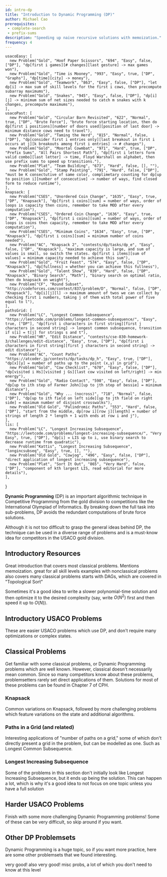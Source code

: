 ```yaml
---
id: intro-dp
title: "Introduction to Dynamic Programming (DP)"
author: Michael Cao
prerequisites:
 - complete-search
 - prefix-sums
description: "Speeding up naive recursive solutions with memoization."
frequency: 4
---
```



    usacoEasy: [
      new Problem("Gold", "Hoof Paper Scissors", "694", "Easy", false, ["DP"], "dp[first i games][# changes][last gesture] -> max games won"),
      new Problem("Gold", "Time is Mooney", "993", "Easy", true, ["DP", "Graphs"], "dp[time][city] -> money"),
      new Problem("Gold", "Teamwork", "863", "Easy", false, ["DP"], "let dp[i] -> max sum of skill levels for the first i cows, then precompute subarray maximums"),
      new Problem("Gold", "Snakes", "945", "Easy", false, ["DP"], "dp[i][j] -> minimum sum of net sizes needed to catch m snakes with k changes, precompute maximums"),
    ],
    usacoPast: [
      new Problem("Gold", "Circular Barn Revisited", "622", "Normal", true, ["DP", "Brute Force"], "brute force starting location, then do dp[first i positions][number of doors used][position of last door] ->  minimum distance cows need to travel"),
      new Problem("Gold", "Taming the Herd", "815", "Normal", false, ["DP"], "dp[consider first i entries only][last breakout in first i occurs at j][k breakouts among first i entries] -> # changes"),
      new Problem("Gold", "Moortal Cowmbat", "971", "Hard", true, ["DP", "Prefix Sums", "All Pairs Shortest Path"], "dp[first i letters form valid combo][last letter] -> time, Floyd Warshall on alphabet, then use prefix sums to speed up transitions."),
      new Problem("Plat", "Team Building", "673", "Hard", false, [], ""),
      new Problem("Gold", "Stamp Painting", "791", "Hard", false, ["DP"], "must be K consectutive of same color, complimetary counting for dp[up to position i][number of consecutive] -> number of ways, find closed form to reduce runtime"),
    ],
    knapsack: [
      new Problem("CSES", "Unordered Coin Change", "1635", "Easy", true, ["DP", "Knapsack"], "dp[first i coins][sum] = number of ways, order of loops is capacity then coins, remember to take MOD after every computation"),
      new Problem("CSES", "Ordered Coin Change", "1636", "Easy", true, ["DP", "Knapsack"], "dp[first i coins][sum] = number of ways, order of loops is coins then capacity, remember to take MOD after every computation"),
      new Problem("CSES", "Minimum Coins", "1634", "Easy", true, ["DP", "Knapsack"], "dp[first i coins][sum] = minimum number of coins needed"),
      new Problem("AC", "Knapsack 2", "contests/dp/tasks/dp_e", "Easy", false, ["DP", "Knapsack"], "maximum capacity is large, and sum of values is small, so switch the states. dp[first i items][sum of values] = minimum capacity needed to achieve this sum"),
      new Problem("Gold", "Fruit Feast", "574", "Easy", false, ["DP", "Knapsack"], "dp[fullness] = whether you can achieve this fullness"),
      new Problem("Gold", "Talent Show", "839", "Hard", false, ["DP", "Knapsack", "Binary Search", "Math"], "binary search on optimal ratio, then do knapsack on weight"),
      new Problem("CF", "Round Subset", "http://codeforces.com/contest/837/problem/D", "Normal", false, ["DP", "Knapsack"], "dp[i][j][l] -> maximum amount of twos we can collect by checking first i numbers, taking j of them with total power of five equal to l"),
    ],
    pathsGrid: [
      new Problem("LC", "Longest Common Subsequence", "https://leetcode.com/problems/longest-common-subsequence/", "Easy", true, ["DP"], "dp[first i characters in first string][first j characters in second string] -> longest common subsequence, transition if s[i] = t[j] for strings s and t"),
      new Problem("HR", "Edit Distance", "contests/cse-830-homework-3/challenges/edit-distance", "Easy", true, ["DP"], "dp[first i characters in first string][first j characters in second string] -> edit distance"),
      new Problem("AC", "Count Paths", "https://atcoder.jp/contests/dp/tasks/dp_h", "Easy", true, ["DP"], "dp[x][y] = number of paths up to the point (x,y) in grid"),
      new Problem("Gold", "Cow Checklist", "670", "Easy", false, ["DP"], "dp[visited i Hs][visited j Gs][last cow visited on left/right] -> min energy"),
      new Problem("Gold", "Radio Contact", "598", "Easy", false, ["DP"], "dp[up to ith step of Farmer John][up to jth step of bessie] = minimum distance"),
      new Problem("Gold", "Why ... (nocross)", "718", "Normal", false, ["DP"], "dp[up to ith field on left side][up to jth field on right side] = maximum number of disjoint crosswalks"),
      new Problem("Old Gold", "Palindromic Paths", "553", "Hard", false, ["DP"], "start from the middle, dp[row i][row j][length] = number of strings of length 2 * length + 1 with ends at row i and j"),
    ],
    lis: [
      new Problem("LC", "Longest Increasing Subsequence", "https://leetcode.com/problems/longest-increasing-subsequence/", "Very Easy", true, ["DP"], "dp[i] = LIS up to i, use binary search to decrease runtime from quadratic"),
      new Problem("Kattis", "Longest Increasing Subsequence", "longincsubseq", "Easy", true, [], ""),
      new Problem("Old Gold", "Cowjog", "496", "Easy", false, ["DP"], "direct application of longest increasing subsequence"),
      new Problem("Plat", "Sort It Out", "865", "Very Hard", false, ["DP"], "component of kth largest LIS, read editorial for more details"),
    ],
}

**Dynamic Programming** (DP) is an important algorithmic technique in Competitive Programming from the gold division to competitions like the International Olympiad of Informatics. By breaking down the full task into sub-problems, DP avoids the redundant computations of brute force solutions.

Although it is not too difficult to grasp the general ideas behind DP, the technique can be used in a diverse range of problems and is a must-know idea for competitors in the USACO gold division.

<IncompleteSection>

</IncompleteSection>

## Introductory Resources

<Resources>
  <Resource source="CPH" title="7 - DP" starred>Great introduction that covers most classical problems. Mentions memoization.</Resource>
  <Resource source="TC" title="DP from Novice to Advanced" url="dynamic-programming-from-novice-to-advanced">great for all skill levels</Resource>
  <Resource source="CPC" title="6 - DP" url="06_dynamic_programming">examples with nonclassical problems</Resource>
  <Resource source="HR" title="DP" url="https://www.hackerrank.com/topics/dynamic-programming">also covers many classical problems</Resource>
  <Resource source="PAPS" title="9 - DP">starts with DAGs, which are covered in "Topological Sort"</Resource>
</Resources>

<Info title="Pro Tip">

Sometimes it's a good idea to write a slower polynomial-time solution and then optimize it to the desired complexity (say, write $O(N^2)$ first and then speed it up to $O(N)$).

</Info>

## Introductory USACO Problems

These are easier USACO problems which use DP, and don't require many optimizations or complex states.

<Problems problems={problems.usacoEasy} />

## Classical Problems

Get familiar with some classical problems, or Dynamic Programming problems which are well known. <Asterisk> However, classical doesn't necessarily mean common. Since so many competitors know about these problems, problemsetters rarely set direct applications of them. </Asterisk> Solutions for most of these problems can be found in Chapter 7 of CPH.

### Knapsack

Common variations on Knapsack, followed by more challenging problems which feature variations on the state and additional algorithms.

<Problems problems={problems.knapsack} />

### Paths in a Grid (and related)

Interesting applications of "number of paths on a grid," some of which don't directly present a grid in the problem, but can be modelled as one. <Asterisk> Such as Longest Common Subsequence. </Asterisk> 

<Problems problems={problems.pathsGrid} />

### Longest Increasing Subsequence

Some of the problems in this section don't initially look like Longest Increasing Subsequence, but it ends up being the solution. <Asterisk> This can happen a lot, which is why it's a good idea to not focus on one topic unless you have a full solution</Asterisk>

<Problems problems={problems.lis} />

## Harder USACO Problems

Finish with some more challenging Dynamic Programming problems! Some of these can be very difficult, so skip around if you want.

<Problems problems={problems.usacoPast} />

## Other DP Problemsets 

Dynamic Programming is a huge topic, so if you want more practice, here are some other problemsets that we found interesting.

<Resources>
  <Resource source="AC" title="DP Contest" url="https://atcoder.jp/contests/dp/tasks" starred>very good!</Resource>
  <Resource source="CSES" title="DP Section" url="https://cses.fi/problemset/list/" starred>also very good!</Resource>
  <Resource source="CF" title="DP List" url="blog/entry/325">misc probs, a lot of which you don't need to know at this level</Resource>
</Resources>

